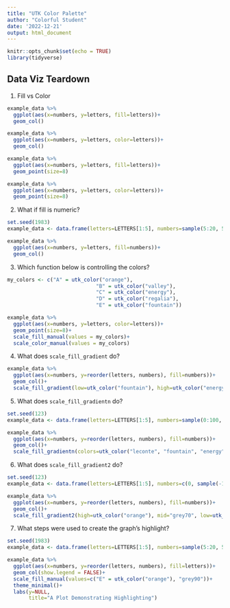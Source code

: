 ```yaml
---
title: "UTK Color Palette"
author: "Colorful Student"
date: '2022-12-21'
output: html_document
---
```


```r
knitr::opts_chunk$set(echo = TRUE)
library(tidyverse)
```


## Data Viz Teardown

1. Fill vs Color

```r
example_data %>%
  ggplot(aes(x=numbers, y=letters, fill=letters))+
  geom_col()
```

```r
example_data %>%
  ggplot(aes(x=numbers, y=letters, color=letters))+
  geom_col()
```

```r
example_data %>%
  ggplot(aes(x=numbers, y=letters, fill=letters))+
  geom_point(size=8)
```

```r
example_data %>%
  ggplot(aes(x=numbers, y=letters, color=letters))+
  geom_point(size=8)
```

2. What if fill is numeric?

```r
set.seed(1983)
example_data <- data.frame(letters=LETTERS[1:5], numbers=sample(5:20, 5))

example_data %>%
  ggplot(aes(x=numbers, y=letters, fill=numbers))+
  geom_col()
```


3. Which function below is controlling the colors?

```r
my_colors <- c("A" = utk_color("orange"),
                             "B" = utk_color("valley"),
                             "C" = utk_color("energy"),
                             "D" = utk_color("regalia"),
                             "E" = utk_color("fountain"))

example_data %>%
  ggplot(aes(x=numbers, y=letters, color=letters))+
  geom_point(size=8)+
  scale_fill_manual(values = my_colors)+
  scale_color_manual(values = my_colors)
```


4. What does `scale_fill_gradient` do?

```r
example_data %>%
  ggplot(aes(x=numbers, y=reorder(letters, numbers), fill=numbers))+
  geom_col()+
  scale_fill_gradient(low=utk_color("fountain"), high=utk_color("energy"))
```

5. What does `scale_fill_gradientn` do?

```r
set.seed(123)
example_data <- data.frame(letters=LETTERS[1:5], numbers=sample(0:100, 5))

example_data %>%
  ggplot(aes(x=numbers, y=reorder(letters, numbers), fill=numbers))+
  geom_col()+
  scale_fill_gradientn(colors=utk_color("leconte", "fountain", "energy"))
```

6. What does `scale_fill_gradient2` do?

```r
set.seed(123)
example_data <- data.frame(letters=LETTERS[1:5], numbers=c(0, sample(-10:10, 5)))

example_data %>%
  ggplot(aes(x=numbers, y=reorder(letters, numbers), fill=numbers))+
  geom_col()+
  scale_fill_gradient2(high=utk_color("orange"), mid="grey70", low=utk_color("fountain"))
```

7. What steps were used to create the graph's highlight?

```r
set.seed(1983)
example_data <- data.frame(letters=LETTERS[1:5], numbers=sample(5:20, 5))

example_data %>%
  ggplot(aes(x=numbers, y=reorder(letters, numbers), fill=letters))+
  geom_col(show.legend = FALSE)+
  scale_fill_manual(values=c("E" = utk_color("orange"), "grey90"))+
  theme_minimal()+
  labs(y=NULL,
       title="A Plot Demonstrating Highlighting")
```

